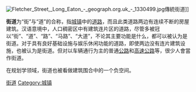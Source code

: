 {{Expand|time=2018-03-31T08:23:05+00:00}}
{{Unreferenced|time=2020-10-01T11:14:24+00:00}}
{{他用|subject=城市、集镇的道路|other=中国大陆地区的市辖区、不设区的市的行政区划单位|街道办事处}}
[[File:Fletcher_Street,_Long_Eaton_-_geograph.org.uk_-_1330499.jpg|thumb]]傳統街道]]

'''街道'''为“街”与“道”的合称，指[[城镇|城镇]]中的[[道路|道路]]，而且此类道路两边有连续不断的房屋建筑。汉语意境中，人口稠密区中有建筑连片区的道路，尽管多被冠以“街”、“道”、“路”、“马路”、“大道”，不论其主要功能是什么，都可以被认为是街道。对于具有良好基础设施与娱乐休闲功能的道路，即使两边没有连片建筑设施，也被认为是街道。但对以车辆通行为主的普通[[公路|公路]]和[[高速公路|高速公路]]等，很少人會當作街道。

在规划学领域，街道也被看做建筑围合中的一个负空间。
{{commons|Street}}
{{geo-stub}}
{{街道與巷道}}
[[Category:街道|]]
[[Category:城镇|Category:城镇]]